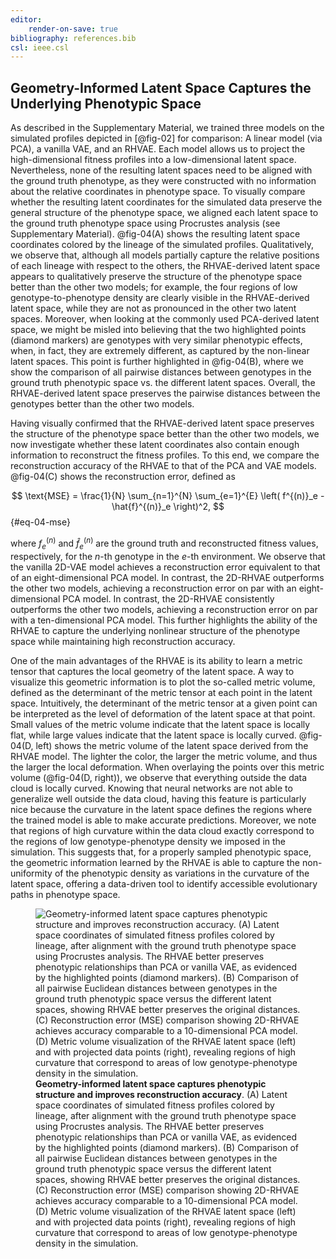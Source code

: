 ```yaml
---
editor:
    render-on-save: true
bibliography: references.bib
csl: ieee.csl
---
```


## Geometry-Informed Latent Space Captures the Underlying Phenotypic Space

As described in the Supplementary Material, we trained three models on the
simulated profiles depicted in [@fig-02] for comparison: A linear model (via
PCA), a vanilla VAE, and an RHVAE. Each model allows us to project the
high-dimensional fitness profiles into a low-dimensional latent space.
Nevertheless, none of the resulting latent spaces need to be aligned with the
ground truth phenotype, as they were constructed with no information about the
relative coordinates in phenotype space. To visually compare whether the
resulting latent coordinates for the simulated data preserve the general
structure of the phenotype space, we aligned each latent space to the ground
truth phenotype space using Procrustes analysis (see Supplementary Material).
@fig-04(A) shows the resulting latent space coordinates colored by the lineage
of the simulated profiles. Qualitatively, we observe that, although all models
partially capture the relative positions of each lineage with respect to the
others, the RHVAE-derived latent space appears to qualitatively preserve the
structure of the phenotype space better than the other two models; for example,
the four regions of low genotype-to-phenotype density are clearly visible in the
RHVAE-derived latent space, while they are not as pronounced in the other two
latent spaces. Moreover, when looking at the commonly used PCA-derived latent
space, we might be misled into believing that the two highlighted points
(diamond markers) are genotypes with very similar phenotypic effects, when, in
fact, they are extremely different, as captured by the non-linear latent spaces.
This point is further highlighted in @fig-04(B), where we show the comparison of
all pairwise distances between genotypes in the ground truth phenotypic space
vs. the different latent spaces. Overall, the RHVAE-derived latent space
preserves the pairwise distances between the genotypes better than the other two
models.

Having visually confirmed that the RHVAE-derived latent space preserves the
structure of the phenotype space better than the other two models, we now
investigate whether these latent coordinates also contain enough information to
reconstruct the fitness profiles. To this end, we compare the reconstruction
accuracy of the RHVAE to that of the PCA and VAE models. @fig-04(C) shows the
reconstruction error, defined as

$$
\text{MSE} = 
\frac{1}{N} 
\sum_{n=1}^{N} 
\sum_{e=1}^{E} 
\left( f^{(n)}_e - \hat{f}^{(n)}_e \right)^2,
$${#eq-04-mse}

where $f^{(n)}_e$ and $\hat{f}^{(n)}_e$ are the ground truth and reconstructed
fitness values, respectively, for the $n$-th genotype in the $e$-th environment.
We observe that the vanilla 2D-VAE model achieves a reconstruction error
equivalent to that of an eight-dimensional PCA model. In contrast, the 2D-RHVAE
outperforms the other two models, achieving a reconstruction error on par with
an eight-dimensional PCA model. In contrast, the 2D-RHVAE consistently
outperforms the other two models, achieving a reconstruction error on par with a
ten-dimensional PCA model. This further highlights the ability of the RHVAE to
capture the underlying nonlinear structure of the phenotype space while
maintaining high reconstruction accuracy.

One of the main advantages of the RHVAE is its ability to learn a metric tensor
that captures the local geometry of the latent space. A way to visualize this
geometric information is to plot the so-called metric volume, defined as the
determinant of the metric tensor at each point in the latent space. Intuitively,
the determinant of the metric tensor at a given point can be interpreted as the
level of deformation of the latent space at that point. Small values of the
metric volume indicate that the latent space is locally flat, while large values
indicate that the latent space is locally curved. @fig-04(D, left) shows the
metric volume of the latent space derived from the RHVAE model. The lighter the
color, the larger the metric volume, and thus the larger the local deformation.
When overlaying the points over this metric volume (@fig-04(D, right)), we
observe that everything outside the data cloud is locally curved. Knowing that
neural networks are not able to generalize well outside the data cloud, having
this feature is particularly nice because the curvature in the latent space
defines the regions where the trained model is able to make accurate
predictions. Moreover, we note that regions of high curvature within the data
cloud exactly correspond to the regions of low genotype-phenotype density we
imposed in the simulation. This suggests that, for a properly sampled phenotypic
space, the geometric information learned by the RHVAE is able to capture the
non-uniformity of the phenotypic density as variations in the curvature of the
latent space, offering a data-driven tool to identify accessible evolutionary
paths in phenotype space.

![**Geometry-informed latent space captures phenotypic structure and improves
reconstruction accuracy**. (A) Latent space coordinates of simulated fitness
profiles colored by lineage, after alignment with the ground truth phenotype
space using Procrustes analysis. The RHVAE better preserves phenotypic
relationships than PCA or vanilla VAE, as evidenced by the highlighted points
(diamond markers). (B) Comparison of all pairwise Euclidean distances between
genotypes in the ground truth phenotypic space versus the different latent
spaces, showing RHVAE better preserves the original distances. (C)
Reconstruction error (MSE) comparison showing 2D-RHVAE achieves accuracy
comparable to a 10-dimensional PCA model. (D) Metric volume visualization of the
RHVAE latent space (left) and with projected data points (right), revealing
regions of high curvature that correspond to areas of low genotype-phenotype
density in the simulation.](./fig/main/fig04_v04){#fig-04}